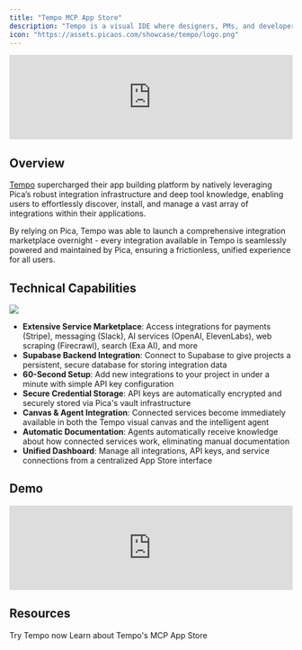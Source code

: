 ```yaml
---
title: "Tempo MCP App Store"
description: "Tempo is a visual IDE where designers, PMs, and developers build together. The Tempo MCP App Store (powered by Pica), instantly add payments, messaging, AI agents, and more."
icon: "https://assets.picaos.com/showcase/tempo/logo.png"
---
```


<iframe
  width="100%"
  src="https://www.youtube.com/embed/vy0sWCeaX_A"
  title="Tempo MCP App Store Demo"
  frameborder="0"
  allow="accelerometer; autoplay; clipboard-write; encrypted-media; gyroscope; picture-in-picture"
  controls
  allowFullScreen
></iframe>

## Overview

[Tempo](https://tempo.new) supercharged their app building platform by natively leveraging Pica’s robust integration 
infrastructure and deep tool knowledge, enabling users to effortlessly discover, install, and manage a vast 
array of integrations within their applications. 

By relying on Pica, Tempo was able to launch a comprehensive integration marketplace 
overnight - every integration available in Tempo is seamlessly powered and maintained by Pica, 
ensuring a frictionless, unified experience for all users.

## Technical Capabilities

<Frame caption="Pica natively powering the Tempo MCP App Store">
  <img src="/images/showcase/tempo/demo.png" />
</Frame>

- **Extensive Service Marketplace**: Access integrations for payments (Stripe), messaging (Slack), AI services (OpenAI, ElevenLabs), web scraping (Firecrawl), search (Exa AI), and more
- **Supabase Backend Integration**: Connect to Supabase to give projects a persistent, secure database for storing integration data
- **60-Second Setup**: Add new integrations to your project in under a minute with simple API key configuration
- **Secure Credential Storage**: API keys are automatically encrypted and securely stored via Pica's vault infrastructure
- **Canvas & Agent Integration**: Connected services become immediately available in both the Tempo visual canvas and the intelligent agent
- **Automatic Documentation**: Agents automatically receive knowledge about how connected services work, eliminating manual documentation
- **Unified Dashboard**: Manage all integrations, API keys, and service connections from a centralized App Store interface

## Demo

<iframe
  width="100%"
  src="https://www.youtube.com/embed/5LSFZB0RJn0"
  title="Tempo MCP App Store Demo"
  frameBorder="0"
  allow="accelerometer; autoplay; clipboard-write; encrypted-media; gyroscope; picture-in-picture"
  allowFullScreen
></iframe>

## Resources

<CardGroup cols={2}>
  <Card title="Tempo homepage" icon="store" href="https://tempo.new">
    Try Tempo now
  </Card>
  <Card title="Documentation" icon="book" href="https://tempolabsinc.mintlify.app/MCP/overview">
    Learn about Tempo's MCP App Store
  </Card>
</CardGroup>
